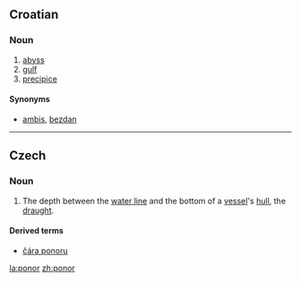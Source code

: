 ==Croatian==

===Noun===
{{hr-noun|m}}

# [[abyss]]
# [[gulf]]
# [[precipice]]

====Synonyms====
* [[ambis#Croatian|ambis]], [[bezdan#Croatian|bezdan]]

----

==Czech==
===Noun===
{{cs-noun|g=m}}

# The depth between the [[water line]] and the bottom of a [[vessel]]'s [[hull]], the [[draught]].

====Derived terms====
* [[čára ponoru]]

[[la:ponor]]
[[zh:ponor]]